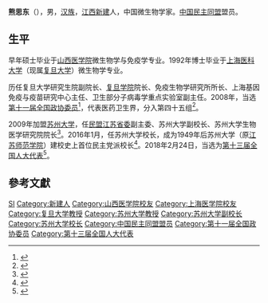 '''熊思东'''（{{bd|1962年||}}），男，[[汉族|汉族]]，[[江西|江西]][[新建|新建]]人，中国微生物学家。[[中国民主同盟|中国民主同盟]]盟员。

== 生平 ==
早年硕士毕业于[[山西医学院|山西医学院]]微生物学与免疫学专业。1992年博士毕业于[[上海医科大学|上海医科大学]]（现属[[复旦大学|复旦大学]]）微生物学专业。

历任复旦大学研究生院副院长、[[复旦学院|复旦学院]]院长、免疫生物学研究所所长、上海基因免疫与疫苗研究中心主任、卫生部分子病毒学重点实验室副主任。2008年，当选[[第十一届全国政协委员|第十一届全国政协委员]]<ref>{{cite news|title=第十一届全国政协委员名单|url=http://www.indaa.com.cn/zt/2009qglh/zxzs/200903/t20090303_127573.html|accessdate=2013-04-09|newspaper=新华社北京1月25日电 中国人民政治协商会议第十一届全国委员会委员名单(共2237人，2008年1月25日政协第十届全国委员会常务委员会第二十次会议通过)|date=2008年1月25日|deadurl=yes|archiveurl=https://web.archive.org/web/20130928014403/http://www.indaa.com.cn/zt/2009qglh/zxzs/200903/t20090303_127573.html|archivedate=2013-09-28}}</ref>，代表医药卫生界，分入第四十五组<ref>{{cite news|title=全国政协信息-熊思东|url=http://www.cppcc.gov.cn/CMS/wylibary/showJcwyxtInfoWylibary.action?tabJcwyxt.guid=11W0016200&wytype=wjwy|accessdate=2013-04-11|newspaper=全国政协委员会|archive-date=2019-08-15|archive-url=https://web.archive.org/web/20190815235439/http://www.cppcc.gov.cn/CMS/wylibary/showJcwyxtInfoWylibary.action?tabJcwyxt.guid=11W0016200&wytype=wjwy|dead-url=no}}</ref>。

2009年加盟[[苏州大学|苏州大学]]，任[[民盟江苏省委|民盟江苏省委]]副主委、苏州大学副校长、苏州大学生物医学研究院院长<ref>{{cite news|title=苏州大学“掌门人”更迭：熊思东接替朱秀林任校长|url=http://www.thepaper.cn/newsDetail_forward_1421333|accessdate=2016-01-16|newspaper=澎湃新闻|archive-date=2019-08-13|archive-url=https://web.archive.org/web/20190813113303/http://www.thepaper.cn/newsDetail_forward_1421333|dead-url=no}}</ref>。2016年1月，任苏州大学校长，成为1949年后苏州大学（原[[江苏师范学院|江苏师范学院]]）建校史上首位民主党派校长<ref>{{cite news|title=苏大副校长熊思东拟“转正”，成建国后苏大首位民主党派校长|url=http://www.thepaper.cn/newsDetail_forward_1417040|accessdate=2016-01-16|newspaper=澎湃新闻|archive-date=2019-08-19|archive-url=https://web.archive.org/web/20190819050933/http://www.thepaper.cn/newsDetail_forward_1417040|dead-url=no}}</ref>。2018年2月24日，当选为[[第十三届全国人大代表|第十三届全国人大代表]]<ref>{{Cite web|title=（受权发布）中华人民共和国第十三届全国人民代表大会代表名单|url=http://www.chinanews.com/gn/2018/02-25/8453959.shtml|accessdate=2021-02-13|work=中新网|archive-date=2018-02-27|archive-url=https://web.archive.org/web/20180227031724/http://www.chinanews.com/gn/2018/02-25/8453959.shtml|dead-url=no}}</ref>。

==參考文獻==
{{reflist}}

{{苏州大学}}

{{Authority control}}
{{DEFAULTSORT:X熊}}
[[Category:熊姓|SI]]
[[Category:新建人|Category:新建人]]
[[Category:山西医学院校友|Category:山西医学院校友]]
[[Category:上海医学院校友|Category:上海医学院校友]]
[[Category:复旦大学教授|Category:复旦大学教授]]
[[Category:苏州大学教授|Category:苏州大学教授]]
[[Category:苏州大学副校长|Category:苏州大学副校长]]
[[Category:苏州大学校长|Category:苏州大学校长]]
[[Category:中国民主同盟盟员|Category:中国民主同盟盟员]]
[[Category:第十一届全国政协委员|Category:第十一届全国政协委员]]
[[Category:第十三届全国人大代表|Category:第十三届全国人大代表]]